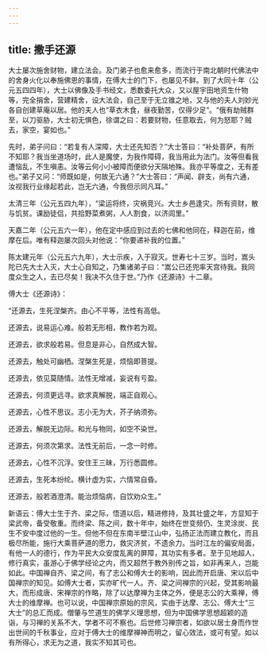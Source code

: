 ```yaml
---
---
---
```

title: 撒手还源
---




大士屡次施舍财物，建立法会。及门弟子也愈来愈多，而流行于南北朝时代佛法中的舍身火化以奉施佛恩的事情，在傅大士的门下，也屡见不鲜。到了大同十年（公元五四四年），大士以佛像及手书经文，悉数委托大众，又以屋宇田地资生什物等，完全捐舍，营建精舍，设大法会，自己至于无立锥之地，又与他的夫人刘妙光各自创建草庵以居。他的夫人也“草衣木食，昼夜勤苦，仅得少足”。“俄有劫贼群至，以刀驱胁，大士初无惧色，徐谓之曰：若要财物，任意取去，何为怒耶？贼去，家空，宴如也。”

先时，弟子问曰：“若复有人深障，大士还先知否？”大士答曰：“补处菩萨，有所不知耶？我当坐道场时，此人是魔使，为我作障碍，我当用此为法门。汝等但看我遭恼乱，不生嗔恚。汝等云何小小被障而便欲分天隔地殊。我亦平等度之，无有差也。”弟子又问：“师既如是，何故无六通？”大士答曰：“声闻、辟支，尚有六通，汝视我行业缘起若此，岂无六通，今我但示同凡耳。”

太清三年（公元五四九年），“梁运将终，灾祸竞兴。大士乡邑逢灾。所有资财，散与饥贫。课励徒侣，共拾野菜煮粥，人人割食，以济闾里。”

天嘉二年（公元五六一年），他在定中感应到过去的七佛和他同在，释迦在前，维摩在后。唯有释迦屡次回头对他说：“你要递补我的位置。”

陈太建元年（公元五六九年），大士示疾，入于寂灭。世寿七十三岁。当时，嵩头陀已先大士入灭，大士心自知之，乃集诸弟子曰：“嵩公已还兜率天宫待我。我同度众生之人，去已尽矣！我决不久住于世。”乃作《还源诗》十二章。

傅大士《还源诗》：

“还源去，生死涅槃齐。由心不平等，法性有高低。

还源去，说易运心难。般若无形相，教作若为观。

还源去，欲求般若易。但息是非心，自然成大智。

还源去，触处可幽栖。涅槃生死是，烦恼即菩提。

还源去，依见莫随情。法性无增减，妄说有亏盈。

还源去，何须更远寻。欲求真解脱，端正自观心。

还源去，心性不思议。志小无为大，芥子纳须弥。

还源去，解脱无边际。和光与物同，如空不染世。

还源去，何须次第求。法性无前后，一念一时修。

还源去，心性不沉浮。安住王三昧，万行悉圆修。

还源去，生死本纷纶。横计虚为实，六情常自昏。

还源去，般若酒澄清。能治烦恼病，自饮劝众生。”

新语云：傅大士生于齐、梁之际，悟道以后，精进修持，及其壮盛之年，方显知于梁武帝，备受敬重。而终梁、陈之间，数十年中，始终在世变频仍、生灵涂炭、民生不安中度过他的一生。但他不但在东南半壁江山中，弘扬正法而建立教化，而且极尽所能，施行大乘菩萨道的愿力，救灾济贫，不遗余力。当时江左的偏安局面，有他一人的德行，作为平民大众安度乱离的屏障，其功实有多者。至于见地超人，修行真实，虽游心于佛学经论之内，而又超然于教外别传之旨，如非再来人，岂能如此。中国禅自齐、梁之间，有了志公和傅大士的影响，因此而开启唐、宋以后中国禅宗的知见。如傅大士者，实亦旷代一人。齐、梁之间禅宗的兴起，受其影响最大，而形成唐、宋禅宗的作略，除了以达摩禅为主体之外，便是志公的大乘禅，傅大士的维摩禅。也可以说，中国禅宗原始的宗风，实由于达摩、志公、傅大士“三大士”的总汇而成。僧肇与竺道生的佛学义理思想，但为中国佛学思想超颖的造诣，与习禅的关系不大，学者不可不察也。后世修习禅宗者，如欲以居士身而作世出世间的千秋事业，应对于傅大士的维摩禅神而明之，留心效法，或可有望。如以有所得心，求无为之道，我实不知其可也。